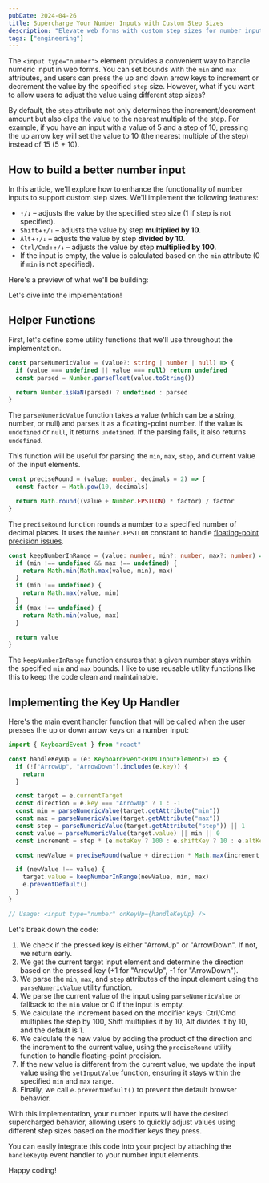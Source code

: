 ```yaml
---
pubDate: 2024-04-26
title: Supercharge Your Number Inputs with Custom Step Sizes
description: "Elevate web forms with custom step sizes for number inputs: improve up/down arrows & modifier keys for precise control."
tags: ["engineering"]
---
```



The `<input type="number">` element provides a convenient way to handle numeric input in web forms. You can set bounds with the `min` and `max` attributes, and users can press the up and down arrow keys to increment or decrement the value by the specified `step` size. However, what if you want to allow users to adjust the value using different step sizes?

By default, the `step` attribute not only determines the increment/decrement amount but also clips the value to the nearest multiple of the step. For example, if you have an input with a value of 5 and a step of 10, pressing the up arrow key will set the value to 10 (the nearest multiple of the step) instead of 15 (5 + 10).

## How to build a better number input

In this article, we'll explore how to enhance the functionality of number inputs to support custom step sizes. We'll implement the following features:

- `↑/↓` – adjusts the value by the specified `step` size (1 if step is not specified).
- `Shift`+`↑/↓` – adjusts the value by step **multiplied by 10**.
- `Alt`+`↑/↓` – adjusts the value by step **divided by 10**.
- `Ctrl/Cmd`+`↑/↓` – adjusts the value by step **multiplied by 100**.
- If the input is empty, the value is calculated based on the `min` attribute (0 if `min` is not specified).

Here's a preview of what we'll be building:

<NumberInput client:visible />

Let's dive into the implementation!

## Helper Functions

First, let's define some utility functions that we'll use throughout the implementation.

```ts
const parseNumericValue = (value?: string | number | null) => {
  if (value === undefined || value === null) return undefined
  const parsed = Number.parseFloat(value.toString())

  return Number.isNaN(parsed) ? undefined : parsed
}
```

The `parseNumericValue` function takes a value (which can be a string, number, or null) and parses it as a floating-point number. If the value is `undefined` or `null`, it returns `undefined`. If the parsing fails, it also returns `undefined`.

This function will be useful for parsing the `min`, `max`, `step`, and current value of the input elements.

```ts
const preciseRound = (value: number, decimals = 2) => {
  const factor = Math.pow(10, decimals)

  return Math.round((value + Number.EPSILON) * factor) / factor
}
```

The `preciseRound` function rounds a number to a specified number of decimal places. It uses the `Number.EPSILON` constant to handle [floating-point precision issues](https://blog.demofox.org/2017/11/21/floating-point-precision/).

```ts
const keepNumberInRange = (value: number, min?: number, max?: number) => {
  if (min !== undefined && max !== undefined) {
    return Math.min(Math.max(value, min), max)
  }
  if (min !== undefined) {
    return Math.max(value, min)
  }
  if (max !== undefined) {
    return Math.min(value, max)
  }

  return value
}
```

The `keepNumberInRange` function ensures that a given number stays within the specified `min` and `max` bounds. I like to use reusable utility functions like this to keep the code clean and maintainable.

## Implementing the Key Up Handler

Here's the main event handler function that will be called when the user presses the up or down arrow keys on a number input:

```ts
import { KeyboardEvent } from "react"

const handleKeyUp = (e: KeyboardEvent<HTMLInputElement>) => {
  if (!["ArrowUp", "ArrowDown"].includes(e.key)) {
    return
  }

  const target = e.currentTarget
  const direction = e.key === "ArrowUp" ? 1 : -1
  const min = parseNumericValue(target.getAttribute("min"))
  const max = parseNumericValue(target.getAttribute("max"))
  const step = parseNumericValue(target.getAttribute("step")) || 1
  const value = parseNumericValue(target.value) || min || 0
  const increment = step * (e.metaKey ? 100 : e.shiftKey ? 10 : e.altKey ? 1 / 10 : 1)

  const newValue = preciseRound(value + direction * Math.max(increment, 0.1), 2)

  if (newValue !== value) {
    target.value = keepNumberInRange(newValue, min, max)
    e.preventDefault()
  }
}

// Usage: <input type="number" onKeyUp={handleKeyUp} />
```

Let's break down the code:

1. We check if the pressed key is either "ArrowUp" or "ArrowDown". If not, we return early.
2. We get the current target input element and determine the direction based on the pressed key (+1 for "ArrowUp", -1 for "ArrowDown").
3. We parse the `min`, `max`, and `step` attributes of the input element using the `parseNumericValue` utility function.
4. We parse the current value of the input using `parseNumericValue` or fallback to the `min` value or 0 if the input is empty.
5. We calculate the increment based on the modifier keys: Ctrl/Cmd multiplies the step by 100, Shift multiplies it by 10, Alt divides it by 10, and the default is 1.
6. We calculate the new value by adding the product of the direction and the increment to the current value, using the `preciseRound` utility function to handle floating-point precision.
7. If the new value is different from the current value, we update the input value using the `setInputValue` function, ensuring it stays within the specified `min` and `max` range.
8. Finally, we call `e.preventDefault()` to prevent the default browser behavior.

With this implementation, your number inputs will have the desired supercharged behavior, allowing users to quickly adjust values using different step sizes based on the modifier keys they press.

You can easily integrate this code into your project by attaching the `handleKeyUp` event handler to your number input elements.

Happy coding!
